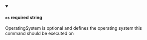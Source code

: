 
<details className="config-field" data-expandable="false" open>
<summary>

#### `os` <span class="config-field-required" data-required="false">required</span> <span class="config-field-type">string</span> <span class="config-field-default"></span> <span class="config-field-enum"></span>

OperatingSystem is optional and defines the operating system this
command should be executed on

</summary>



</details>

